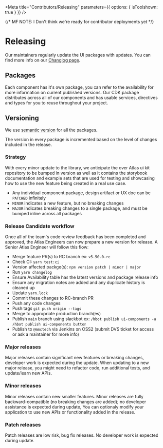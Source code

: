 
<Meta title="Contributors/Releasing" parameters={{ options: { isToolshown: true } }} />

{/* MF NOTE: 
I  Don't think we're ready for contributor deployments yet */}


# Releasing

Our maintainers regularly update the UI packages with updates. You can find more info on our [Changlog page](?path=/docs/releases-changelog--docs).

## Packages

Each component has it's own package, you can refer to the availability for more information on current published versions. Our CDK package distributes across all of our components and has usable services, directives and types for you to reuse throughout your project.


## Versioning

We use [semantic version](https://semver.org/) for all the packages.

The version in every package is incremented based on the level of changes included in the release.


### Strategy
With every minor update to the library, we anticipate the over Atlas ui kit repository to be bumped in version as well as it contains the storybook documentation and example sets that are used for testing and showcasing how to use the new feature being created in a real use case.

- Any individual component package, design artifact or UX doc can be `PATCHED` infinitely
- `MINOR` indicates a new feature, but no breaking changes
- `MAJOR` indicates breaking changes to a single package, and must be bumped inline across all packages



### Release Candidate workflow
Once all of the team's code review feedback has been completed and approved, the Atlas Engineers can now prepare a new version for release. A Senior Atlas Engineer will follow this flow:

- Merge feature PR(s) to RC branch
    ex: `v5.50.0-rc`
- Check CI: `yarn test:ci`
- Version affected packge(s): `npm version patch | minor | major`
- Run `yarn changelog`
- Ensure Availability table has the latest versions and package release info
- Ensure any migration notes are added and any duplicate history is cleaned up
- Update `yarn.lock`
- Commit these changes to RC-branch PR
- Push any code changes
- Push tags `git push origin --tags`
- Merge to appropriate production branch(es)
- Publish `main` branch using slackbot
    ex: 
    `/hbot publish ui-components -a`
    `/hbot publish ui-components button`
- Publish to `@mmctech` via Jenkins on OSS2 (submit DVS ticket for access or ask a maintainer for more info)



### Major releases

Major releases contain significant new features or breaking changes, developer work is expected during the update.
When updating to a new major release, you might need to refactor code, run additional tests, and update/learn new APIs.

### Minor releases

Minor releases contain new smaller features. Minor releases are fully backward-compatible (no breaking changes are added); no developer assistance is expected during update,
You can optionaly modify your application to use new APIs or functionality added in the release.

### Patch releases

Patch releases are low risk, bug fix releases. No developer work is expected during update.
